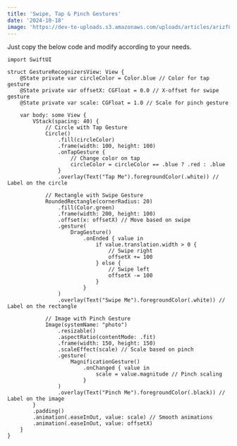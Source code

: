 ```yaml
---
title: 'Swipe, Tap & Pinch Gestures'
date: '2024-10-18'
image: 'https://dev-to-uploads.s3.amazonaws.com/uploads/articles/arizf87rspcpjxusm0us.gif'
---
```


Just copy the below code and modify according to your needs.

```
import SwiftUI

struct GestureRecognizersView: View {
    @State private var circleColor = Color.blue // Color for tap gesture
    @State private var offsetX: CGFloat = 0.0 // X-offset for swipe gesture
    @State private var scale: CGFloat = 1.0 // Scale for pinch gesture

    var body: some View {
        VStack(spacing: 40) {
            // Circle with Tap Gesture
            Circle()
                .fill(circleColor)
                .frame(width: 100, height: 100)
                .onTapGesture {
                    // Change color on tap
                    circleColor = circleColor == .blue ? .red : .blue
                }
                .overlay(Text("Tap Me").foregroundColor(.white)) // Label on the circle

            // Rectangle with Swipe Gesture
            RoundedRectangle(cornerRadius: 20)
                .fill(Color.green)
                .frame(width: 200, height: 100)
                .offset(x: offsetX) // Move based on swipe
                .gesture(
                    DragGesture()
                        .onEnded { value in
                            if value.translation.width > 0 {
                                // Swipe right
                                offsetX += 100
                            } else {
                                // Swipe left
                                offsetX -= 100
                            }
                        }
                )
                .overlay(Text("Swipe Me").foregroundColor(.white)) // Label on the rectangle

            // Image with Pinch Gesture
            Image(systemName: "photo")
                .resizable()
                .aspectRatio(contentMode: .fit)
                .frame(width: 150, height: 150)
                .scaleEffect(scale) // Scale based on pinch
                .gesture(
                    MagnificationGesture()
                        .onChanged { value in
                            scale = value.magnitude // Pinch scaling
                        }
                )
                .overlay(Text("Pinch Me").foregroundColor(.black)) // Label on the image
        }
        .padding()
        .animation(.easeInOut, value: scale) // Smooth animations
        .animation(.easeInOut, value: offsetX)
    }
}
```
